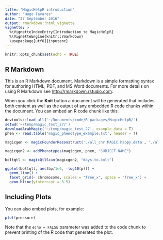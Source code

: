```yaml
---
title: "MagicHelpR introduction"
author: "Hugo Tavares"
date: "27 September 2016"
output: rmarkdown::html_vignette
vignette: >
  %\VignetteIndexEntry{Introduction to MagicHelpR}
  %\VignetteEngine{knitr::rmarkdown}
  \usepackage[utf8]{inputenc}
---
```


```r
knitr::opts_chunk$set(echo = TRUE)
```

## R Markdown

This is an R Markdown document. Markdown is a simple formatting syntax for authoring HTML, PDF, and MS Word documents. For more details on using R Markdown see <http://rmarkdown.rstudio.com>.

When you click the **Knit** button a document will be generated that includes both content as well as the output of any embedded R code chunks within the document. You can embed an R code chunk like this:

```r
devtools::load_all('~/Documents/code/R_packages/MagicHelpR/')
setwd('~/temp/magic_test_27/')
downloadArabMagic('~/temp/magic_test_27', example_data = T)
phen <- read.table('magic_phenotype_example.txt', header = T)

magicgen <- magicFounderReconstruct('./all_chr.MAGIC.happy.data', './all_chr.MAGIC.happy.map', './all_chr.MAGIC.happy.alleles')

magicgen2 <- addPhenotypes(magicgen, phen, "SUBJECT.NAME")

boltqtl <- magicQtlScan(magicgen2, "days.to.bolt")

ggplot(boltqtl, aes(bp/1e6, -log10(p))) +
  geom_line() +
  facet_grid(~ chromosome, scales = "free_x", space = "free_x") +
  geom_hline(yintercept = 3.5)
```

## Including Plots

You can also embed plots, for example:

```r
plot(pressure)
```

Note that the `echo = FALSE` parameter was added to the code chunk to prevent printing of the R code that generated the plot.
